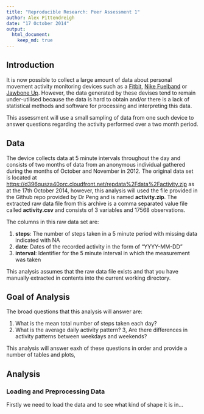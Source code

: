 ```yaml
---
title: "Reproducible Research: Peer Assessment 1"
author: Alex Pittendreigh
date: "17 October 2014"
output: 
  html_document:
    keep_md: true
---
```


## Introduction ##

It is now possible to collect a large amount of data about personal movement activity monitoring devices such as a [Fitbit](http://www.fitbit.com), [Nike Fuelband](http://www.nike.com/us/en_us/c/nikeplus-fuelband) or [Jawbone Up](http://jawbone.com/up). However, the data generated by these devises tend to remain under-utilised because the data is hard to obtain and/or there is a lack of statistical methods and software for processing and interpreting this data.

This assessment will use a small sampling of data from one such device to answer questions regarding the activity performed over a two month period.

## Data ##

The device collects data at 5 minute intervals throughout the day and consists of two months of data from an anonymous individual gathered during the months of October and November in 2012. The original data set is located at [https://d396qusza40orc.cloudfront.net/repdata%2Fdata%2Factivity.zip](https://d396qusza40orc.cloudfront.net/repdata%2Fdata%2Factivity.zip) as at the 17th October 2014, however, this analysis will used the file provided in the Github repo provided by Dr Peng and is named **activity.zip**. The extracted raw data file from this archive is a comma separated value file called **activity.csv** and consists of 3 variables and 17568 observations.

The columns in this raw data set are:

1. **steps**: The number of steps taken in a 5 minute period with missing data indicated with NA
2. **date**: Dates of the recorded activity in the form of "YYYY-MM-DD"
3. **interval**: Identifier for the 5 minute interval in which the measurement was taken

This analysis assumes that the raw data file exists and that you have manually extracted in contents into the current working directory.

## Goal of Analysis ##

The broad questions that this analysis will answer are:

1. What is the mean total number of steps taken each day?
2. What is the average daily activity pattern?
3, Are there differences in activity patterns between weekdays and weekends?

This analysis will answer eaxh of these questions in order and provide a number of tables and plots,

## Analysis ##

### Loading and Preprocessing Data ###

Firstly we need to load the data and to see what kind of shape it is in...

